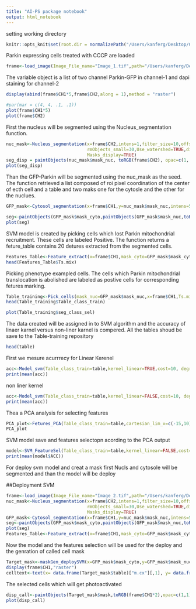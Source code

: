 ```yaml
---
title: "AI-PS package notebook"
output: html_notebook
---
```

setting working directory
```r
knitr::opts_knit$set(root.dir = normalizePath("/Users/kanferg/Desktop/Gil_LabWork/Gil_packages/AIPS_Package/Example_images/sgPINKvsWT/"))
```


Parkin expressing cells treated with CCCP are loaded
```r
frame<-load_image(Image_File_name="Image_1.tif",path="/Users/kanferg/Desktop/Gil_LabWork/Gil_packages/AIPS_Package/Example_images/sgPINKvsWT/",minmax_nrom=TRUE)
```

The variable object is a list of two channel
Parkin-GFP in channel-1 and dapi staining for channel-2

```r
display(abind(frame$CH1*5,frame$CH2,along = 1),method = "raster")
```
```r
#par(mar = c(4, 4, .1, .1))
plot(frame$CH1*5)
plot(frame$CH2)
```



First the nucleus will be segmented using the Nucleus_segmentation function. 

```r
nuc_mask<-Nucleus_segmentation(x=frame$CH2,intens=1,filter_size=10,offset=0.04,opensize=3,
                               rmObjects_small=30,Use_watershed=TRUE,distmap_value=2,rm_outliers=TRUE,Out_P=0.95,
                               Masks_display=TRUE)
seg_disp = paintObjects(nuc_mask$mask_nuc, toRGB(frame$CH2), opac=c(1, 1),col=c("red",NA),thick=TRUE,closed=TRUE)
plot(seg_disp)
```



Than the GFP-Parkin will be segmented using the nuc_mask as the seed. The function retrieved a list composed of roi pixel coordination of the center of ecth cell and a table and two maks one for the cytosle and the other for the nuclues.  

```r
GFP_mask<-Cytosol_segmentation(x=frame$CH1,y=nuc_mask$mask_nuc,intens=5,filter_size=10,offset=0.1,mat_size_smooth=19,opensize=7,rmObjects_large=30000,Use_watershed=TRUE)

seg<-paintObjects(GFP_mask$mask_cyto,paintObjects(GFP_mask$mask_nuc,toRGB(frame$CH1*5),opac=c(1,1),col=c("red",NA)),opac=c(1,1),col=c("green",NA),thick=TRUE,closed=TRUE)  
plot(seg)
```
SVM model is created by picking cells which lost Parkin mitochondrial recruitment. These cells are labeled Positive. The function returns a feture_table contains 20 detures extracted from the segmented cells. 

```r
Features_Table<-Feature_extract(x=frame$CH1,mask_cyto=GFP_mask$mask_cyto,label_class="Postive")
head(Features_Table$Ts.mix)
```
Picking phenotype exampled cells. The cells which Parkin mitochondrial translocation is abolished are labeled as postive cells for corresponding fetures marking. 

```r
Table_training<-Pick_cells(mask_nuc=GFP_mask$mask_nuc,x=frame$CH1,Ts.mix=Features_Table$Ts.mix,intens=5,parameters_nuc=GFP_mask$parameters_nuc,font_size=0.7,label_class="Postive",Masks_display=TRUE)
head(Table_training$Table_class_train)

```
```r
plot(Table_training$seg_class_sel)
```
The data created will be assigned in to SVM algorithm and the accuracy of linaer karnel versus non-liner karnel is compered. 
All the tables shoud be save to the Table-training repository 
```r
head(table)
```


First we mesure acurrrecy for Linear Kerenel
```r
acc<-Model_svm(Table_class_train=table,kernel_linear=TRUE,cost=10, degree = 45)
print(mean(acc))
```
non liner kernel 

```r
acc<-Model_svm(Table_class_train=table,kernel_linear=FALSE,cost=10, degree = 45)
print(mean(acc))
```

Thea a PCA analysis for selecting features 

```r
PCA_plot<-Fetures_PCA(Table_class_train=table,cartesian_lim_x=c(-15,10),cartesian_lim_y =c(-20,20),font_size=14)
PCA_plot
```

SVM model save and features selectopn acording to the PCA output

```r
model<-SVM_FeatureSel(Table_class_train=table,kernel_linear=FALSE,cost= 10, degree = 45)
print(mean(model$ACC))
```

For deploy svm model and creat a mask first Nucls and cytosole will be segmented and than the model will be deploy


##Deployment SVM 


```r
frame<-load_image(Image_File_name="Image_2.tif",path="/Users/kanferg/Desktop/Gil_LabWork/Gil_packages/AIPS_Package/Example_images/sgPINKvsWT/",minmax_nrom=TRUE)
nuc_mask<-Nucleus_segmentation(x=frame$CH2,intens=1,filter_size=10,offset=0.04,opensize=3,
                               rmObjects_small=30,Use_watershed=TRUE,distmap_value=2,rm_outliers=TRUE,Out_P=0.95,
                               Masks_display=TRUE)
GFP_mask<-Cytosol_segmentation(x=frame$CH1,y=nuc_mask$mask_nuc,intens=5,filter_size=10,offset=0.1,mat_size_smooth=19,opensize=7,rmObjects_large=30000,Use_watershed=TRUE)
seg<-paintObjects(GFP_mask$mask_cyto,paintObjects(GFP_mask$mask_nuc,toRGB(frame$CH1*5),opac=c(1,1),col=c("red",NA)),opac=c(1,1),col=c("green",NA),thick=TRUE,closed=TRUE)  
plot(seg)
Features_Table<-Feature_extract(x=frame$CH1,mask_cyto=GFP_mask$mask_cyto,label_class="Postive")
```

Now the model and the features selection will be used for the deploy and the genration of called cell mask

```r
Target_mask<-maskGen_deploySVM(x=GFP_mask$mask_cyto,y=GFP_mask$mask_nuc,model=model$model,Table_class_train=Features_Table$Ts.mix,label_class="Postive",erode_mask=T,opensize=9,Sel=TRUE,Selected_Features=model$Selected_Features,TH=0)
display(frame$CH1,"raster")
celltext<-text(x= data.frame(Target_mask$table)["m.cx"][,1], y= data.frame(Target_mask$table)["m.cy"][,1], labels=data.frame(Target_mask$decision_values)[,1], col="yellow", cex = 0.8)

```

The selected cells which will get photoactivated

```r
disp_call<-paintObjects(Target_mask$mask,toRGB(frame$CH1*2),opac=c(1,1),col=c("red",NA),thick=TRUE,closed=TRUE)  
plot(disp_call)
```




```r

```

